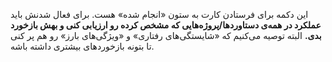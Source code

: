 
این دکمه برای فرستادن کارت <ShortUsername /> به ستون «انجام شده‌» هست. برای فعال شدنش باید **عملکرد <ShortUsername /> در همه‌ی دستاوردها/پروژه‌هایی که مشخص کرده رو ارزیابی کنی و بهش بازخورد بدی.** البته توصیه می‌کنیم که «شایستگی‌های رفتاری» و «ویژگی‌های بارز» رو هم پر کنی تا <ShortUsername /> بتونه بازخوردهای بیشتری داشته باشه.
